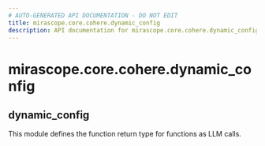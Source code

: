 ```yaml
---
# AUTO-GENERATED API DOCUMENTATION - DO NOT EDIT
title: mirascope.core.cohere.dynamic_config
description: API documentation for mirascope.core.cohere.dynamic_config
---
```


# mirascope.core.cohere.dynamic_config

## <ApiType type="Module" path="core/cohere/dynamic_config" symbolName="dynamic_config" /> dynamic_config

This module defines the function return type for functions as LLM calls.



